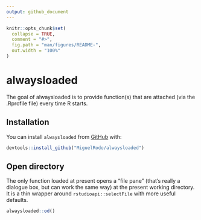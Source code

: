 ```yaml
---
output: github_document
---
```


<!-- README.md is generated from README.Rmd. Please edit that file -->

```r
knitr::opts_chunk$set(
  collapse = TRUE,
  comment = "#>",
  fig.path = "man/figures/README-",
  out.width = "100%"
)
```

# alwaysloaded

<!-- badges: start -->
<!-- badges: end -->

The goal of alwaysloaded is to provide function(s) that are attached (via the .Rprofile file) every time R starts. 

## Installation

You can install `alwaysloaded` from [GitHub](https://www.github.com) with:

```r
devtools::install_github("MiguelRodo/alwaysloaded")
```

## Open directory 

The only function loaded at present opens a "file pane" (that's really a dialogue box, but can work the same way) at the present working directory. It is a thin wrapper around `rstudioapi::selectFile` with more useful defaults. 

```r
alwaysloaded::od()
```
